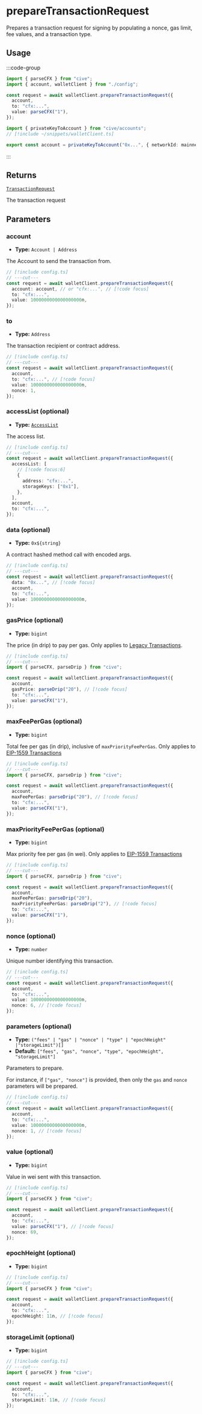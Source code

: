 # prepareTransactionRequest

Prepares a transaction request for signing by populating a nonce, gas limit, fee values, and a transaction type.

## Usage

:::code-group

```ts twoslash [example.ts]
import { parseCFX } from "cive";
import { account, walletClient } from "./config";

const request = await walletClient.prepareTransactionRequest({
  account,
  to: "cfx:...",
  value: parseCFX("1"),
});
```

```ts twoslash [config.ts] filename="config.ts"
import { privateKeyToAccount } from "cive/accounts";
// [!include ~/snippets/walletClient.ts]

export const account = privateKeyToAccount("0x...", { networkId: mainnet.id });
```

:::

## Returns

[`TransactionRequest`](#TODO)

The transaction request

## Parameters

### account

- **Type:** `Account | Address`

The Account to send the transaction from.

```ts twoslash
// [!include config.ts]
// ---cut---
const request = await walletClient.prepareTransactionRequest({
  account: account, // or "cfx:...", // [!code focus]
  to: "cfx:...",
  value: 1000000000000000000n,
});
```

### to

- **Type:** `Address`

The transaction recipient or contract address.

```ts twoslash
// [!include config.ts]
// ---cut---
const request = await walletClient.prepareTransactionRequest({
  account,
  to: "cfx:...", // [!code focus]
  value: 1000000000000000000n,
  nonce: 1,
});
```

### accessList (optional)

- **Type:** [`AccessList`](#TODO)

The access list.

```ts twoslash
// [!include config.ts]
// ---cut---
const request = await walletClient.prepareTransactionRequest({
  accessList: [
    // [!code focus:6]
    {
      address: "cfx:...",
      storageKeys: ["0x1"],
    },
  ],
  account,
  to: "cfx:...",
});
```

### data (optional)

- **Type:** `0x${string}`

A contract hashed method call with encoded args.

```ts twoslash
// [!include config.ts]
// ---cut---
const request = await walletClient.prepareTransactionRequest({
  data: "0x...", // [!code focus]
  account,
  to: "cfx:...",
  value: 1000000000000000000n,
});
```

### gasPrice (optional)

- **Type:** `bigint`

The price (in drip) to pay per gas. Only applies to [Legacy Transactions](#TODO).

```ts twoslash
// [!include config.ts]
// ---cut---
import { parseCFX, parseDrip } from "cive";

const request = await walletClient.prepareTransactionRequest({
  account,
  gasPrice: parseDrip("20"), // [!code focus]
  to: "cfx:...",
  value: parseCFX("1"),
});
```

### maxFeePerGas (optional)

- **Type:** `bigint`

Total fee per gas (in drip), inclusive of `maxPriorityFeePerGas`. Only applies to [EIP-1559 Transactions](#TODO)

```ts twoslash
// [!include config.ts]
// ---cut---
import { parseCFX, parseDrip } from "cive";

const request = await walletClient.prepareTransactionRequest({
  account,
  maxFeePerGas: parseDrip("20"), // [!code focus]
  to: "cfx:...",
  value: parseCFX("1"),
});
```

### maxPriorityFeePerGas (optional)

- **Type:** `bigint`

Max priority fee per gas (in wei). Only applies to [EIP-1559 Transactions](#TODO)

```ts twoslash
// [!include config.ts]
// ---cut---
import { parseCFX, parseDrip } from "cive";

const request = await walletClient.prepareTransactionRequest({
  account,
  maxFeePerGas: parseDrip("20"),
  maxPriorityFeePerGas: parseDrip("2"), // [!code focus]
  to: "cfx:...",
  value: parseCFX("1"),
});
```

### nonce (optional)

- **Type:** `number`

Unique number identifying this transaction.

```ts twoslash
// [!include config.ts]
// ---cut---
const request = await walletClient.prepareTransactionRequest({
  account,
  to: "cfx:...",
  value: 1000000000000000000n,
  nonce: 6, // [!code focus]
});
```

### parameters (optional)

- **Type:** `("fees" | "gas" | "nonce" | "type" | "epochHeight" |"storageLimit")[]`
- **Default:** `["fees", "gas", "nonce", "type", "epochHeight", "storageLimit"]`

Parameters to prepare.

For instance, if `["gas", "nonce"]` is provided, then only the `gas` and `nonce` parameters will be prepared.

```ts twoslash
// [!include config.ts]
// ---cut---
const request = await walletClient.prepareTransactionRequest({
  account,
  to: "cfx:...",
  value: 1000000000000000000n,
  nonce: 1, // [!code focus]
});
```

### value (optional)

- **Type:** `bigint`

Value in wei sent with this transaction.

```ts twoslash
// [!include config.ts]
// ---cut---
import { parseCFX } from "cive";

const request = await walletClient.prepareTransactionRequest({
  account,
  to: "cfx:...",
  value: parseCFX("1"), // [!code focus]
  nonce: 69,
});
```

### epochHeight (optional)

- **Type:** `bigint`

```ts twoslash
// [!include config.ts]
// ---cut---
import { parseCFX } from "cive";

const request = await walletClient.prepareTransactionRequest({
  account,
  to: "cfx:...",
  epochHeight: 11n, // [!code focus]
});
```

### storageLimit (optional)

- **Type:** `bigint`

```ts twoslash
// [!include config.ts]
// ---cut---
import { parseCFX } from "cive";

const request = await walletClient.prepareTransactionRequest({
  account,
  to: "cfx:...",
  storageLimit: 11n, // [!code focus]
});
```
